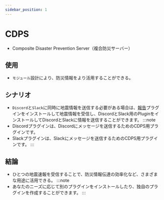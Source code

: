```yaml
---
sidebar_position: 1
---
```


# CDPS

- Composite Disaster Prevention Server（複合防災サーバー）

## 使用

- `モジュール`設計により、防災情報をより活用することができる。

## シナリオ

- `Discord`と`Slack`に同時に地震情報を送信する必要がある場合は、[報告](https://github.com/ExpTechTW/CDPS/blob/master/docs/zh/user/plugins.md)プラグインをインストールして地震情報を受信し、DiscordとSlack用のPluginをインストールしてDiscordとSlackに情報を送信することができます。
:::note
- Discordプラグインは、Discordにメッセージを送信するためのCDPS用プラグインです。
- Slackプラグインは、Slackにメッセージを送信するためのCDPS用プラグインです。
:::

## 結論
- ひとつの地震速報を受信することで、防災情報伝達の効率化など、さまざまな用途に活用できる。
:::note
- あなたのニーズに応じて別のプラグインをインストールしたり、独自のプラグインを作成することができます。
:::
